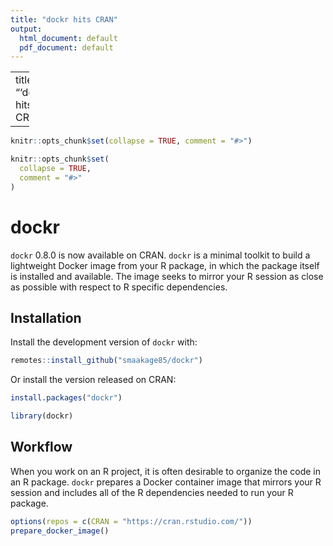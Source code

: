 ```yaml
---
title: "dockr hits CRAN"
output:
  html_document: default
  pdf_document: default
---
```

---
title: "'dockr' hits CRAN"

---

```r
knitr::opts_chunk$set(collapse = TRUE, comment = "#>")
```

```r
knitr::opts_chunk$set(
  collapse = TRUE,
  comment = "#>"
)
```

# dockr

`dockr` 0.8.0 is now available on CRAN. `dockr` is a minimal toolkit to build a 
lightweight Docker image from your R package, in which the package itself is 
installed and available. The image seeks to mirror your R session as close as 
possible with respect to R specific dependencies.

## Installation

Install the development version of `dockr` with:

```r
remotes::install_github("smaakage85/dockr")
```

Or install the version released on CRAN: 

```r
install.packages("dockr")
```


```r
library(dockr)
```

## Workflow

When you work on an R project, it is often desirable to organize the code in an
R package. `dockr` prepares a Docker container image that mirrors your R session
and includes all of the R dependencies needed to run your R package. 

```r
options(repos = c(CRAN = "https://cran.rstudio.com/"))
prepare_docker_image()
```
